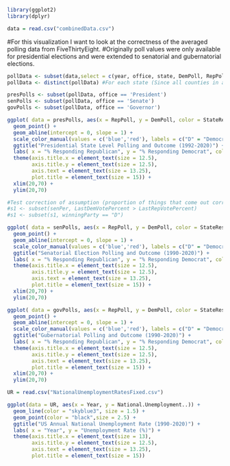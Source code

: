 ```r
library(ggplot2)
library(dplyr)
```

```r
data = read.csv("combinedData.csv")
```

#For this visualization I want to look at the correctness of the averaged polling data from FiveThirtyEight.
#Originally poll values were only available for presidential elections and were extended to senatorial and gubernatorial elections.

```r
pollData <- subset(data,select = c(year, office, state, DemPoll, RepPoll, StateResult)) #For each county
pollData <- distinct(pollData) #For each state (Since all counties in a state have statewide polls)
```

```r
presPolls <- subset(pollData, office == 'President')
senPolls <- subset(pollData, office == 'Senate')
govPolls <- subset(pollData, office == 'Governor')
```

```r
ggplot( data = presPolls, aes(x = RepPoll, y = DemPoll, color = StateResult)) +
  geom_point() +
  geom_abline(intercept = 0, slope = 1) +
  scale_color_manual(values = c('blue','red'), labels = c("D" = "Democrat", "R" = "Republican")) +
  ggtitle("Presidential State Level Polling and Outcome (1992-2020)") +
  labs( x = "% Responding Republican", y = "% Responding Democrat", color = "State Outcome") +
  theme(axis.title.x = element_text(size = 12.5),
        axis.title.y = element_text(size = 12.5),
        axis.text = element_text(size = 13.25),
        plot.title = element_text(size = 15)) +
  xlim(20,70) +
  ylim(20,70)
```
```r
#Test correction of assumption (proportion of things that come out correct and match polls)
#s1 <- subset(senPer, LastDemVotePercent > LastRepVotePercent)
#s1 <- subset(s1, winningParty == "D")
```



```r
ggplot( data = senPolls, aes(x = RepPoll, y = DemPoll, color = StateResult)) +
  geom_point() +
  geom_abline(intercept = 0, slope = 1) +
  scale_color_manual(values = c('blue','red'), labels = c("D" = "Democrat", "R" = "Republican")) +
  ggtitle("Senatorial Election Polling and Outcome (1990-2020)") +
  labs( x = "% Responding Republican", y = "% Responding Democrat", color = "State Outcome") +
  theme(axis.title.x = element_text(size = 12.5),
        axis.title.y = element_text(size = 12.5),
        axis.text = element_text(size = 13.25),
        plot.title = element_text(size = 15)) +
  xlim(20,70) +
  ylim(20,70)
```


```r
ggplot( data = govPolls, aes(x = RepPoll, y = DemPoll, color = StateResult)) +
  geom_point() +
  geom_abline(intercept = 0, slope = 1) +
  scale_color_manual(values = c('blue','red'), labels = c("D" = "Democrat", "R" = "Republican")) +
  ggtitle("Gubernatorial Polling and Outcome (1990-2020)") +
  labs( x = "% Responding Republican", y = "% Responding Democrat", color = "State Outcome") +
  theme(axis.title.x = element_text(size = 12.5),
        axis.title.y = element_text(size = 12.5),
        axis.text = element_text(size = 13.25),
        plot.title = element_text(size = 15)) +
  xlim(20,70) +
  ylim(20,70)
```


```r
UR = read.csv("NationalUnemploymentRatesFixed.csv")
```

```r
ggplot(data = UR, aes(x = Year, y = National.Unemployment..)) +
  geom_line(color = "skyblue3", size = 1.5) +
  geom_point(color = "black",size = 2.5) +
  ggtitle("US Annual National Unemployment Rate (1990-2020)") +
  labs( x = "Year", y = "Unemployment Rate (%)") +
  theme(axis.title.x = element_text(size = 13),
        axis.title.y = element_text(size = 12.5),
        axis.text = element_text(size = 13.25),
        plot.title = element_text(size = 15)) 
```

